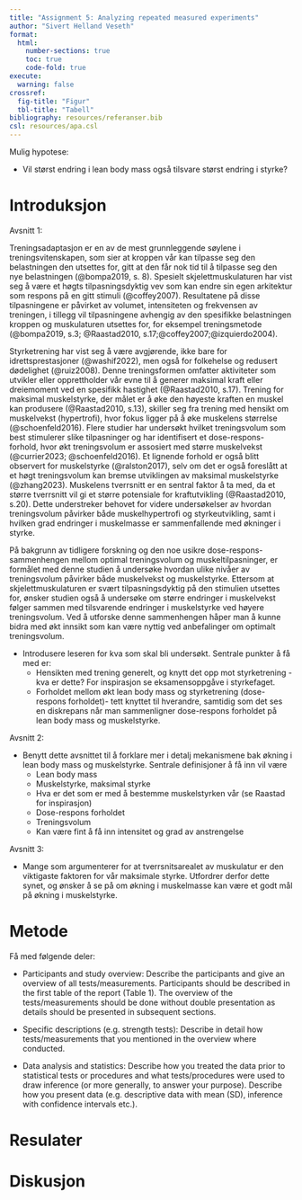 ```yaml
---
title: "Assignment 5: Analyzing repeated measured experiments"
author: "Sivert Helland Veseth"
format: 
  html:
    number-sections: true
    toc: true
    code-fold: true
execute: 
  warning: false
crossref:
  fig-title: "Figur"
  tbl-title: "Tabell"
bibliography: resources/referanser.bib
csl: resources/apa.csl
---
```


Mulig hypotese:

-   Vil størst endring i lean body mass også tilsvare størst endring i styrke?

# Introduksjon

Avsnitt 1:

Treningsadaptasjon er en av de mest grunnleggende søylene i treningsvitenskapen,
som sier at kroppen vår kan tilpasse seg den belastningen den utsettes for, gitt at den får nok tid til å tilpasse seg den nye belastningen (@bompa2019, s. 8). Spesielt skjelettmuskulaturen har vist seg å være et høgts tilpasningsdyktig vev som kan endre sin egen arkitektur som respons på en gitt stimuli (@coffey2007). Resultatene på disse tilpasningene er påvirket av volumet, intensiteten og frekvensen av treningen, i tillegg vil tilpasningene avhengig av den spesifikke belastningen kroppen og muskulaturen utsettes for, for eksempel treningsmetode (@bompa2019, s.3; @Raastad2010, s.17;@coffey2007;@izquierdo2004). 

Styrketrening har vist seg å være avgjørende, ikke bare for idrettsprestasjoner (@washif2022), men også for folkehelse og redusert dødelighet (@ruiz2008). Denne treningsformen omfatter aktiviteter som utvikler eller opprettholder vår evne til å generer maksimal kraft eller dreiemoment ved en spesifikk hastighet (@Raastad2010, s.17). Trening for maksimal muskelstyrke, der målet er å øke den høyeste kraften en muskel kan produsere (@Raastad2010, s.13), skiller seg fra trening med hensikt om muskelvekst (hypertrofi), hvor fokus ligger på å øke muskelens størrelse (@schoenfeld2016). Flere studier har undersøkt hvilket treningsvolum som best stimulerer slike tilpasninger og har identifisert et dose-respons-forhold, hvor økt treningsvolum er assosiert med større muskelvekst (@currier2023; @schoenfeld2016). Et lignende forhold er også blitt observert for muskelstyrke (@ralston2017), selv om det er også foreslått at et høgt treningsvolum kan bremse utviklingen av maksimal muskelstyrke (@zhang2023). Muskelens tverrsnitt er en sentral faktor å ta med, da et større tverrsnitt vil gi et større potensiale for kraftutvikling (@Raastad2010, s.20). Dette understreker behovet for videre undersøkelser av hvordan treningsvolum påvirker både muskelhypertrofi og styrkeutvikling, samt i hvilken grad endringer i muskelmasse er sammenfallende med økninger i styrke.


På bakgrunn av tidligere forskning og den noe usikre dose-respons-sammenhengen mellom optimal treningsvolum og muskeltilpasninger, er formålet med denne studien å undersøke hvordan ulike nivåer av treningsvolum påvirker både muskelvekst og muskelstyrke. Ettersom at skjelettmuskulaturen er svært tilpasningsdyktig på den stimulien utsettes for, ønsker studien også å undersøke om større endringer i muskelvekst følger sammen med tilsvarende endringer i muskelstyrke ved høyere treningsvolum. Ved å utforske denne sammenhengen håper man å kunne bidra med økt innsikt som kan være nyttig ved anbefalinger om optimalt treningsvolum. 


- Introdusere leseren for kva som skal bli undersøkt. Sentrale punkter å få med er:
  - Hensikten med trening generelt, og knytt det opp mot styrketrening - kva er dette? For inspirasjon se eksamensoppgåve     i styrkefaget.
  - Forholdet mellom økt lean body mass og styrketrening (dose-respons forholdet)- tett knyttet til hverandre, samtidig      som det ses en diskrepans når man sammenligner dose-respons forholdet på lean body mass og muskelstyrke. 

Avsnitt 2:

- Benytt dette avsnittet til å forklare mer i detalj mekanismene bak økning i lean body mass og muskelstyrke. Sentrale definisjoner å få inn vil være
  - Lean body mass
  - Muskelstyrke, maksimal styrke
  - Hva er det som er med å bestemme muskelstyrken vår (se Raastad for inspirasjon)
  - Dose-respons forholdet
  - Treningsvolum
  - Kan være fint å få inn intensitet og grad av anstrengelse

Avsnitt 3:

- Mange som argumenterer for at tverrsnitsarealet av muskulatur er den viktigaste faktoren for vår maksimale styrke. Utfordrer derfor dette synet, og ønsker å se på om økning i muskelmasse kan være et godt mål på økning i muskelstyrke.
  
# Metode

Få med følgende deler:

- Participants and study overview: Describe the participants and give an overview of all tests/measurements. Participants should be described in the first table of the report (Table 1). The overview of the tests/measurements should be done without double presentation as details should be presented in subsequent sections.

- Specific descriptions (e.g. strength tests): Describe in detail how tests/measurements that you mentioned in the overview where conducted.

- Data analysis and statistics: Describe how you treated the data prior to statistical tests or procedures and what tests/procedures were used to draw inference (or more generally, to answer your purpose). Describe how you present data (e.g. descriptive data with mean (SD), inference with confidence intervals etc.).

# Resulater

# Diskusjon


